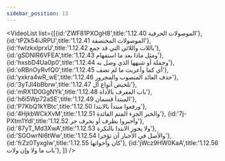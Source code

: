 ```yaml
---
sidebar_position: 13
---
```


<VideoList list={[{id:'ZWF81PXOgH8',title:'1.12.40 الموصولات الحرفية'},
{id:'tPZk54iJRPU',title:'1.12.41 الموصولات المختصفة'},
{id:'fwIzkxlprxU',title:'1.12.42 باللات واللائي التي قد جمع'},
{id:'gSDNIR6VFEA',title:'1.12.43 ومثل ماذا بعد ما استفهام'},
{id:'hxsbD4Ua0p0',title:'1.12.44 وجملة أو شبهها الذي وصل به'},
{id:'oRBnOyRvfQ0',title:'1.12.45 أي كما وأعربت ما لم تضف'},
{id:'yxkra4wR_wE',title:'1.12.46 حذف العائد المنصوب والمجرور'},
{id:'3yTJl4bBbrw',title:'1.12.47 تلخيص أنواع أل'},
{id:'mRX1D0GgNYk',title:'1.12.48 باب المعرف بالأداة'},
{id:'h6i5Wp72aSE',title:'1.12.49 المبتدأ قسمان'},
{id:'P7KbQ1kYBtc',title:'1.12.50 ورفعوا مبتدأ بالابتدا'},
{id:'4HjkbWCkXvM',title:'1.12.51 والخبر الجزء المتم الفائدة'},
{id:'7j-PXtm1YdI',title:'1.12.52 وأخبروا بظرف أو بحرف جر'},
{id:'87yT_Md3XwA',title:'1.12.53 ولا يجوز الابتدا بالنكرة'},
{id:'SGOwrNi6tWw',title:'1.12.54 والأصل في الأخبار أن تؤخرا'},
{id:'frZz0TyxgIw',title:'1.12.55 كان وأخواتها'},
{id:'jWcz9HW0KaA',title:'1.12.56 باب ما ولا وإن ولات'},
]}
/>
